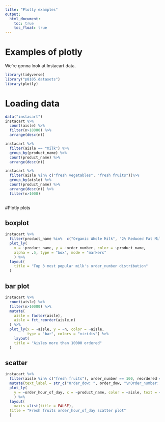 ```yaml
---
title: "Plotly examples"
output: 
  html_document:
    toc: true
    toc_float: true
---
```


# Examples of plotly

We're gonna look at Instacart data.

```r
library(tidyverse)
library("p8105.datasets")
library(plotly)
```


# Loading data
```r
data("instacart")
instacart %>% 
  count(aisle) %>% 
  filter(n>10000) %>% 
  arrange(desc(n))
```

```r
instacart %>%
  filter(aisle == "milk") %>% 
  group_by(product_name) %>% 
  count(product_name) %>% 
  arrange(desc(n)) 
```

```r
instacart %>% 
  filter(aisle %in% c("fresh vegetables", "fresh fruits"))%>% 
  group_by(aisle) %>% 
  count(product_name) %>% 
  arrange(desc(n)) %>% 
  filter(n>1000)
  
```


#Plotly plots



## boxplot
```r
instacart %>%
  filter(product_name %in%  c("Organic Whole Milk", "2% Reduced Fat Milk", "Organic Reduced Fat 2% Milk")) %>% 
  plot_ly(
    x = ~product_name, y = ~order_number, color = ~product_name,
    alpha = .5, type = "box", mode = "markers"
    ) %>% 
  layout(
    title = "Top 3 most popular milk's order_number distribution"
  )
```




## bar plot

```r
instacart %>% 
  count(aisle) %>% 
  filter(n>10000) %>% 
  mutate(
    aisle = factor(aisle),
    aisle = fct_reorder(aisle,n)
  ) %>% 
  plot_ly(x = ~aisle, y = ~n, color = ~aisle,
          type = "bar", colors = "viridis") %>% 
    layout(
    title = "Aisles more than 10000 ordered"
  )
```

## scatter
```r
instacart %>% 
  filter(aisle %in% c("fresh fruits"), order_number == 100, reordered ==1, order_dow ==1) %>%
  mutate(text_label = str_c("Order_dow: ", order_dow, "\nOrder_number: ", order_number, "\norder_hour_of_day: ", order_hour_of_day)) %>% 
  plot_ly(
    y = ~order_hour_of_day, x = ~product_name, color = ~aisle, text = ~text_label, alpha = .5, type = "scatter"
    ) %>% 
  layout(
    xaxis =list(title = FALSE),
  title = "Fresh fruits order_hour_of_day scatter plot"
  )

```




